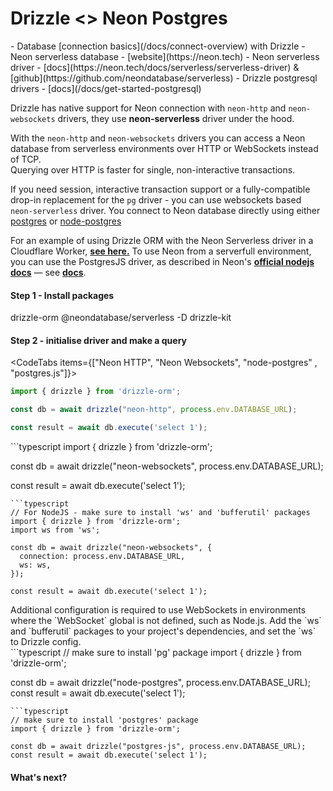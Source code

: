
# Drizzle \<\> Neon Postgres
<Prerequisites>
- Database [connection basics](/docs/connect-overview) with Drizzle
- Neon serverless database - [website](https://neon.tech)
- Neon serverless driver - [docs](https://neon.tech/docs/serverless/serverless-driver) & [github](https://github.com/neondatabase/serverless)
- Drizzle postgresql drivers - [docs](/docs/get-started-postgresql)
</Prerequisites>

Drizzle has native support for Neon connection with `neon-http` and `neon-websockets` drivers, they use **neon-serverless** driver under the hood.  
  
With the `neon-http` and `neon-websockets` drivers you can access a Neon database from serverless environments over HTTP or WebSockets instead of TCP.  
Querying over HTTP is faster for single, non-interactive transactions.  
  
If you need session, interactive transaction support or a fully-compatible drop-in replacement for the `pg` driver - you can use websockets based `neon-serverless` driver.
You connect to Neon database directly using either [postgres](/docs/get-started-postgresql#postgresjs) or [node-postgres](/docs/get-started-postgresql/#node-postgres)
  
For an example of using Drizzle ORM with the Neon Serverless driver in a Cloudflare Worker, **[see here.](http://driz.link/neon-cf-ex)**
To use Neon from a serverfull environment, you can use the PostgresJS driver, as described in Neon's **[official nodejs docs](https://neon.tech/docs/guides/node)** — see **[docs](#postgresjs)**.

#### Step 1 - Install packages
<Npm>
drizzle-orm @neondatabase/serverless
-D drizzle-kit
</Npm>

#### Step 2 - initialise driver and make a query
<CodeTabs items={["Neon HTTP", "Neon Websockets", "node-postgres" , "postgres.js"]}>
```typescript
import { drizzle } from 'drizzle-orm';

const db = await drizzle("neon-http", process.env.DATABASE_URL);

const result = await db.execute('select 1');
```
<Section>
```typescript
import { drizzle } from 'drizzle-orm';

const db = await drizzle("neon-websockets", process.env.DATABASE_URL);

const result = await db.execute('select 1');
```
```typescript
// For NodeJS - make sure to install 'ws' and 'bufferutil' packages
import { drizzle } from 'drizzle-orm';
import ws from 'ws';

const db = await drizzle("neon-websockets", {
  connection: process.env.DATABASE_URL,
  ws: ws,
});

const result = await db.execute('select 1');
```
<Callout type="warning" emoji="⚙️">
Additional configuration is required to use WebSockets in environments where the `WebSocket` global is not defined, such as Node.js.  
Add the `ws` and `bufferutil` packages to your project's dependencies, and set the `ws` to Drizzle config.
</Callout>
</Section>
```typescript
// make sure to install 'pg' package
import { drizzle } from 'drizzle-orm';

const db = await drizzle("node-postgres", process.env.DATABASE_URL);
const result = await db.execute('select 1');
```
```typescript
// make sure to install 'postgres' package
import { drizzle } from 'drizzle-orm';

const db = await drizzle("postgres-js", process.env.DATABASE_URL);
const result = await db.execute('select 1');
```
</CodeTabs>

#### What's next?

<Flex>
  <LinksList 
    title='Manage schema'
    links={[
        ["Drizzle Schema", "/docs/sql-schema-declaration"], 
        ["PostgreSQL data types", "/docs/column-types/pg"], 
        ["Indexes and Constraints", "/docs/indexes-constraints"],
        ["Database Views", "/docs/views"],
        ["Database Schemas", "/docs/schemas"],
        ["Sequences", "/docs/sequences"],
        ["Extensions", "/docs/extensions/pg"],
      ]}
  />
  <LinksList 
    title='Query data'
    links={[
        ["Relational Queries", "/docs/rqb"], 
        ["Select", "/docs/select"], 
        ["Insert", "/docs/insert"],
        ["Update", "/docs/update"],
        ["Delete", "/docs/delete"],
        ["Filters", "/docs/filters"],
        ["Joins", "/docs/joins"],
        ["sql`` operator", "/docs/sql"],
      ]}
  />
</Flex>
